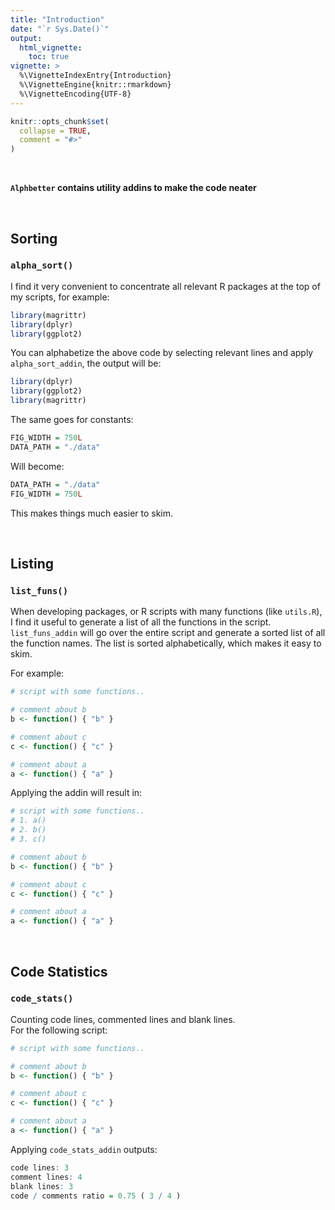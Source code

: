```yaml
---
title: "Introduction"
date: "`r Sys.Date()`"
output:
  html_vignette:
    toc: true
vignette: >
  %\VignetteIndexEntry{Introduction}
  %\VignetteEngine{knitr::rmarkdown}
  %\VignetteEncoding{UTF-8}
---
```


```r
knitr::opts_chunk$set(
  collapse = TRUE,
  comment = "#>"
)
```

<br>

**`Alphbetter` contains utility addins to make the code neater**

<br>

## Sorting

### `alpha_sort()`

I find it very convenient to concentrate all relevant R packages at the top of my scripts, for example:

``` r
library(magrittr)
library(dplyr)
library(ggplot2)
```

You can alphabetize the above code by selecting relevant lines and apply `alpha_sort_addin`, the output will be:

```r
library(dplyr)
library(ggplot2)
library(magrittr)
```

The same goes for constants:

```r
FIG_WIDTH = 750L
DATA_PATH = "./data"
```

Will become:

``` r
DATA_PATH = "./data"
FIG_WIDTH = 750L
```

This makes things much easier to skim.

<br>


## Listing

### `list_funs()`

When developing packages, or R scripts with many functions (like `utils.R`), I find it useful to generate a list of all the functions in the script.  
`list_funs_addin` will go over the entire script and generate a sorted list of all the function names. The list is sorted alphabetically, which makes it easy to skim.

For example:

```r
# script with some functions..

# comment about b
b <- function() { "b" }

# comment about c
c <- function() { "c" }

# comment about a
a <- function() { "a" }
```

Applying the addin will result in:

```r
# script with some functions..
# 1. a()
# 2. b()
# 3. c()

# comment about b
b <- function() { "b" }

# comment about c
c <- function() { "c" }

# comment about a
a <- function() { "a" }
```

<br>

## Code Statistics

### `code_stats()`

Counting code lines, commented lines and blank lines.  
For the following script:

```r
# script with some functions..

# comment about b
b <- function() { "b" }

# comment about c
c <- function() { "c" }

# comment about a
a <- function() { "a" }
```

Applying `code_stats_addin` outputs:

```r
code lines: 3
comment lines: 4
blank lines: 3
code / comments ratio = 0.75 ( 3 / 4 )
```
